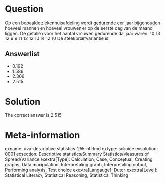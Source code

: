 Question
========

Op een bepaalde ziekenhuisafdeling wordt gedurende een jaar bijgehouden hoeveel mannen en hoeveel vrouwen er op de eerste dag van de maand liggen.
De getallen voor het aantal vrouwen gedurende dat jaar waren:
10 13 12 9 9 11 12 12 10 14 12 10
De steekproefvariantie is:

Answerlist
----------
* 0.192
* 1.586
* 2.306
* 2.515

Solution
========

The correct answer is  2.515

Meta-information
================
exname: uva-descriptive statistics-255-nl.Rmd
extype: schoice
exsolution: 0001
exsection: Descriptive statistics/Summary Statistics/Measures of Spread/Variance
exextra[Type]: Calculation, Case, Conceptual, Creating graphs, Data manipulation, Interpretating graph, Interpretating output, Performing analysis, Test choice
exextra[Langauge]: Dutch
exextra[Level]: Statistical Literacy, Statistical Reasoning, Statistical Thinking
